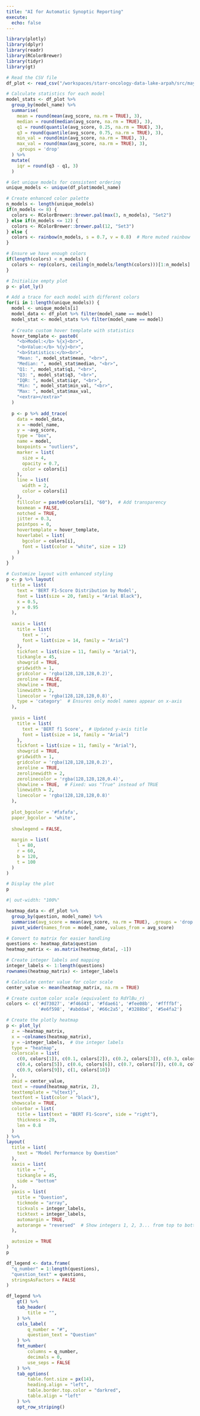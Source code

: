 ```yaml
---
title: "AI for Automatic Synoptic Reporting"
execute:
  echo: false
---
```


```r
library(plotly)
library(dplyr)
library(readr)
library(RColorBrewer)
library(tidyr)
library(gt)

# Read the CSV file
df_plot <- read_csv("/workspaces/starr-oncology-data-lake-arpah/src/may_2025/data/cap_forms_model_performance_comparison.csv")

# Calculate statistics for each model
model_stats <- df_plot %>%
  group_by(model_name) %>%
  summarise(
    mean = round(mean(avg_score, na.rm = TRUE), 3),
    median = round(median(avg_score, na.rm = TRUE), 3),
    q1 = round(quantile(avg_score, 0.25, na.rm = TRUE), 3),
    q3 = round(quantile(avg_score, 0.75, na.rm = TRUE), 3),
    min_val = round(min(avg_score, na.rm = TRUE), 3),
    max_val = round(max(avg_score, na.rm = TRUE), 3),
    .groups = 'drop'
  ) %>%
  mutate(
    iqr = round(q3 - q1, 3)
  )

# Get unique models for consistent ordering
unique_models <- unique(df_plot$model_name)

# Create enhanced color palette
n_models <- length(unique_models)
if(n_models <= 8) {
  colors <- RColorBrewer::brewer.pal(max(3, n_models), "Set2")
} else if(n_models <= 12) {
  colors <- RColorBrewer::brewer.pal(12, "Set3")
} else {
  colors <- rainbow(n_models, s = 0.7, v = 0.8)  # More muted rainbow
}

# Ensure we have enough colors
if(length(colors) < n_models) {
  colors <- rep(colors, ceiling(n_models/length(colors)))[1:n_models]
}

# Initialize empty plot
p <- plot_ly()

# Add a trace for each model with different colors
for(i in 1:length(unique_models)) {
  model <- unique_models[i]
  model_data <- df_plot %>% filter(model_name == model)
  model_stat <- model_stats %>% filter(model_name == model)
  
  # Create custom hover template with statistics
  hover_template <- paste0(
    "<b>Model:</b> %{x}<br>",
    "<b>Value:</b> %{y}<br>",
    "<b>Statistics:</b><br>",
    "Mean: ", model_stat$mean, "<br>",
    "Median: ", model_stat$median, "<br>",
    "Q1: ", model_stat$q1, "<br>",
    "Q3: ", model_stat$q3, "<br>",
    "IQR: ", model_stat$iqr, "<br>",
    "Min: ", model_stat$min_val, "<br>",
    "Max: ", model_stat$max_val,
    "<extra></extra>"
  )
  
  p <- p %>% add_trace(
    data = model_data,
    x = ~model_name,
    y = ~avg_score,
    type = "box",
    name = model,
    boxpoints = "outliers",
    marker = list(
      size = 4,
      opacity = 0.7,
      color = colors[i]
    ),
    line = list(
      width = 2,
      color = colors[i]
    ),
    fillcolor = paste0(colors[i], "60"),  # Add transparency
    boxmean = FALSE,
    notched = TRUE,
    jitter = 0.3,
    pointpos = 0,
    hovertemplate = hover_template,
    hoverlabel = list(
      bgcolor = colors[i],
      font = list(color = "white", size = 12)
    )
  )
}

# Customize layout with enhanced styling
p <- p %>% layout(
  title = list(
    text = 'BERT F1-Score Distribution by Model',
    font = list(size = 20, family = "Arial Black"),
    x = 0.5,
    y = 0.95
  ),
  
  xaxis = list(
    title = list(
      text = '',
      font = list(size = 14, family = "Arial")
    ),
    tickfont = list(size = 11, family = "Arial"),
    tickangle = 45,
    showgrid = TRUE,
    gridwidth = 1,
    gridcolor = 'rgba(128,128,128,0.2)',
    zeroline = FALSE,
    showline = TRUE,
    linewidth = 2,
    linecolor = 'rgba(128,128,128,0.8)',
    type = 'category'  # Ensures only model names appear on x-axis
  ),
  
  yaxis = list(
    title = list(
      text = 'BERT f1 Score',  # Updated y-axis title
      font = list(size = 14, family = "Arial")
    ),
    tickfont = list(size = 11, family = "Arial"),
    showgrid = TRUE,
    gridwidth = 1,
    gridcolor = 'rgba(128,128,128,0.2)',
    zeroline = TRUE,
    zerolinewidth = 2,
    zerolinecolor = 'rgba(128,128,128,0.4)',
    showline = TRUE,  # Fixed: was "True" instead of TRUE
    linewidth = 2,
    linecolor = 'rgba(128,128,128,0.8)'
  ),
  
  plot_bgcolor = '#fafafa',
  paper_bgcolor = 'white',
  
  showlegend = FALSE,
  
  margin = list(
    l = 80,
    r = 60,
    b = 120,
    t = 100
  )
)

# Display the plot
p

```




```r
#| out-width: "100%"

heatmap_data <- df_plot %>%
  group_by(question, model_name) %>%
  summarise(avg_score = mean(avg_score, na.rm = TRUE), .groups = 'drop') %>%
  pivot_wider(names_from = model_name, values_from = avg_score)

# Convert to matrix for easier handling
questions <- heatmap_data$question
heatmap_matrix <- as.matrix(heatmap_data[, -1])

# Create integer labels and mapping
integer_labels <- 1:length(questions)
rownames(heatmap_matrix) <- integer_labels

# Calculate center value for color scale
center_value <- mean(heatmap_matrix, na.rm = TRUE)

# Create custom color scale (equivalent to RdYlBu_r)
colors <- c('#d73027', '#f46d43', '#fdae61', '#fee08b', '#ffffbf', 
            '#e6f598', '#abdda4', '#66c2a5', '#3288bd', '#5e4fa2')

# Create the plotly heatmap
p <- plot_ly(
  z = ~heatmap_matrix,
  x = ~colnames(heatmap_matrix),
  y = ~integer_labels,  # Use integer labels
  type = "heatmap",
  colorscale = list(
    c(0, colors[1]), c(0.1, colors[2]), c(0.2, colors[3]), c(0.3, colors[4]),
    c(0.4, colors[5]), c(0.6, colors[6]), c(0.7, colors[7]), c(0.8, colors[8]),
    c(0.9, colors[9]), c(1, colors[10])
  ),
  zmid = center_value,
  text = ~round(heatmap_matrix, 2),
  texttemplate = "%{text}",
  textfont = list(color = "black"),
  showscale = TRUE,
  colorbar = list(
    title = list(text = "BERT F1-Score", side = "right"),
    thickness = 20,
    len = 0.8
  )
) %>%
layout(
  title = list(
    text = "Model Performance by Question"
  ),
  xaxis = list(
    title = "",
    tickangle = 45,
    side = "bottom"
  ),
  yaxis = list(
    title = "Question",
    tickmode = "array",
    tickvals = integer_labels,
    ticktext = integer_labels,
    automargin = TRUE,
    autorange = "reversed"  # Show integers 1, 2, 3... from top to bottom
  ),

  autosize = TRUE
)
p
```



```r
df_legend <- data.frame(
  "q_number" = 1:length(questions),
  "question_text" = questions,
  stringsAsFactors = FALSE
)

df_legend %>%
    gt() %>%
    tab_header(
        title = "",
    ) %>%
    cols_label(
        q_number = "#",
        question_text = "Question"
    ) %>%
    fmt_number(
        columns = q_number,
        decimals = 0,
        use_seps = FALSE
    ) %>%
    tab_options(
        table.font.size = px(14),
        heading.align = "left",
        table.border.top.color = "darkred",
        table.align = "left"
    ) %>%
    opt_row_striping()
```